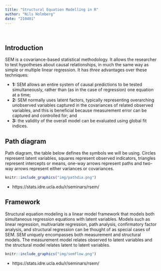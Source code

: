 ```yaml
---
title: "Structural Equation Modelling in R"
author: "Nils Holmberg"
date: "210401"
---
```

<br/>

## Introduction
SEM is a covariance-based statistical methodology. It allows the researcher to test hypotheses about causal relationships, in much the same way as simple or multiple linear regression. It has _three_ advantages over these techniques: 

- **1:**  SEM allows an entire system of causal predictions to be tested simultaneously, rather than (as in the case of regression) one equation at a time; 
- **2:**  SEM normally uses latent factors, typically representing overarching unobserved variables captured in the covariances of related observed variables, and this is beneficial because measurement error can be captured and controlled for; and 
- **3:**  the validity of the overall model can be evaluated using global fit indices.

## Path diagram
Path diagram, the table below defines the symbols we will be using. Circles represent latent variables, squares represent observed indicators, triangles represent intercepts or means, one-way arrows represent paths and two-way arrows represent either variances or covariances.

```r
knitr::include_graphics("img/pathdia.png")
```
- https://stats.idre.ucla.edu/r/seminars/rsem/

## Framework
Structural equation modeling is a linear model framework that models both simultaneous regression equations with latent variables.  Models such as linear regression, multivariate regression, path analysis, confirmatory factor analysis, and structural regression can be thought of as special cases of SEM. SEM uniquely encompasses both measurement and structural models. The measurement model relates observed to latent variables and the structural model relates latent to latent variables.

```r
knitr::include_graphics("img/semflow.png")
```
- https://stats.idre.ucla.edu/r/seminars/rsem/



